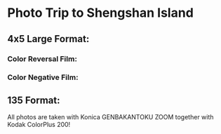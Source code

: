 # Photo Trip to Shengshan Island



## 4x5 Large Format:
### Color Reversal Film:
<Photo src={IMGG0711RDP453} lqip={IMGG0711RDP453LQ} json={IMGG0711RDP453JSON} />
<Photo src={IMGG0711RDP451} lqip={IMGG0711RDP451LQ} json={IMGG0711RDP451JSON} />
<Photo src={IMGG0711RDP454} lqip={IMGG0711RDP454LQ} json={IMGG0711RDP454JSON} />

### Color Negative Film:
<Photo src={_DSF6951} lqip={_DSF6951LQ} json={_DSF6951JSON} />
<Photo src={_DSF6950} lqip={_DSF6950LQ} json={_DSF6950JSON} />
<Photo src={_DSF6953} lqip={_DSF6953LQ} json={_DSF6953JSON} />
<Photo src={_DSF6955} lqip={_DSF6955LQ} json={_DSF6955JSON} />
<Photo src={_DSF6956} lqip={_DSF6956LQ} json={_DSF6956JSON} />

## 135 Format:
All photos are taken with Konica GENBAKANTOKU ZOOM together with Kodak ColorPlus 200!

<Photo src={IMG019} lqip={IMG019LQ} json={IMG019JSON} />
<Photo src={IMG020} lqip={IMG020LQ} json={IMG020JSON} />
<Photo src={IMG027} lqip={IMG027LQ} json={IMG027JSON} />
<Photo src={IMG049} lqip={IMG049LQ} json={IMG049JSON} />
<Photo src={IMG054} lqip={IMG054LQ} json={IMG054JSON} />
<Photo src={IMG056} lqip={IMG056LQ} json={IMG056JSON} />
<Photo src={IMG057} lqip={IMG057LQ} json={IMG057JSON} />
<Photo src={IMG060} lqip={IMG060LQ} json={IMG060JSON} />
<Photo src={IMG061} lqip={IMG061LQ} json={IMG061JSON} />
<Photo src={IMG068} lqip={IMG068LQ} json={IMG068JSON} />
<Photo src={IMG076} lqip={IMG076LQ} json={IMG076JSON} />
<Photo src={IMG078} lqip={IMG078LQ} json={IMG078JSON} />
<Photo src={IMG081} lqip={IMG081LQ} json={IMG081JSON} />
<Photo src={IMG084} lqip={IMG084LQ} json={IMG084JSON} />
<Photo src={IMG087} lqip={IMG087LQ} json={IMG087JSON} />
<Photo src={IMG093} lqip={IMG093LQ} json={IMG093JSON} />
<Photo src={IMG099} lqip={IMG099LQ} json={IMG099JSON} />
<Photo src={IMG103} lqip={IMG103LQ} json={IMG103JSON} />
<Photo src={IMG105} lqip={IMG105LQ} json={IMG105JSON} />
<Photo src={IMG112} lqip={IMG112LQ} json={IMG112JSON} />
<Photo src={IMG114} lqip={IMG114LQ} json={IMG114JSON} />
<Photo src={IMG118} lqip={IMG118LQ} json={IMG118JSON} />
<Photo src={IMG119} lqip={IMG119LQ} json={IMG119JSON} />
<Photo src={IMG120} lqip={IMG120LQ} json={IMG120JSON} />
<Photo src={IMG123} lqip={IMG123LQ} json={IMG123JSON} />
<Photo src={IMG124} lqip={IMG124LQ} json={IMG124JSON} />
<Photo src={IMG129} lqip={IMG129LQ} json={IMG129JSON} />